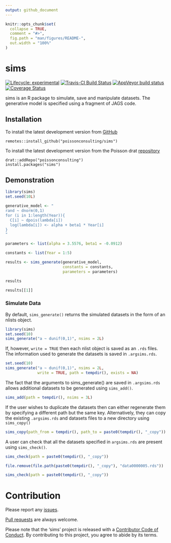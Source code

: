 ```yaml
---
output: github_document
---
```


<!-- README.md is generated from README.Rmd. Please edit that file -->

```r
knitr::opts_chunk$set(
  collapse = TRUE,
  comment = "#>",
  fig.path = "man/figures/README-",
  out.width = "100%"
)
```
# sims

<!-- badges: start -->
[![Lifecycle: experimental](https://img.shields.io/badge/lifecycle-experimental-orange.svg)](https://www.tidyverse.com/lifecycle/#experimental)
[![Travis-CI Build Status](https://travis-ci.com/poissonconsulting/sims.svg?branch=master)](https://travis-ci.com/poissonconsulting/sims)
[![AppVeyor build status](https://ci.appveyor.com/api/projects/status/github/poissonconsulting/sims?branch=master&svg=true)](https://ci.appveyor.com/project/poissonconsulting/sims)
[![Coverage Status](https://img.shields.io/codecov/c/github/poissonconsulting/sims/master.svg)](https://codecov.io/github/poissonconsulting/sims?branch=master)
<!-- badges: end -->

sims is an R package to simulate, save and manipulate datasets.
The generative model is specified using a fragment of JAGS code.

## Installation

To install the latest development version from [GitHub](https://github.com/poissonconsulting/sims)
```
remotes::install_github("poissonconsulting/sims")
```

To install the latest development version from the Poisson drat [repository](https://github.com/poissonconsulting/drat)
```
drat::addRepo("poissonconsulting")
install.packages("sims")
```

## Demonstration


```r
library(sims)
set.seed(10L)

generative_model <- "
rand ~ dnorm(0,1)
for (i in 1:length(Year)){
  C[i] ~ dpois(lambda[i])
  log(lambda[i]) <- alpha + beta1 * Year[i]
}
"

parameters <- list(alpha = 3.5576, beta1 = -0.0912)

constants <- list(Year = 1:5)

results <- sims_generate(generative_model, 
                         constants = constants,
                         parameters = parameters)

results

results[[1]]
```

### Simulate Data

By default, `sims_generate()` returns the simulated datasets in the form of an nlists object.

```r
library(sims)
set.seed(10)
sims_generate("a ~ dunif(0,1)", nsims = 2L)
```

If, however, `write = TRUE` then each nlist object is saved as an `.rds` files.
The information used to generate the datasets is saved in `.argsims.rds`.
```r
set.seed(10)
sims_generate("a ~ dunif(0,1)", nsims = 2L,
              write = TRUE, path = tempdir(), exists = NA)
```
The fact that the arguments to sims_generate() are saved in `.argsims.rds` allows additional datasets to be generated using `sims_add()`.
```r
sims_add(path = tempdir(), nsims = 3L)
```

If the user wishes to duplicate the datasets then can either regenerate them by specifying a different path but the same key.
Alternatively, they can copy the existing `.argsims.rds` and datasets files to a new directory using `sims_copy()`
```r
sims_copy(path_from = tempdir(), path_to = paste0(tempdir(), "_copy"))
```

A user can check that all the datasets specified in `argsims.rds` are present using `sims_check()`.
```r
sims_check(path = paste0(tempdir(), "_copy"))

file.remove(file.path(paste0(tempdir(), "_copy"), "data0000005.rds"))
```

```r
sims_check(path = paste0(tempdir(), "_copy"))
```

# Contribution

Please report any [issues](https://github.com/poissonconsulting/sims/issues).

[Pull requests](https://github.com/poissonconsulting/sims/pulls) are always welcome.

Please note that the 'sims' project is released with a [Contributor Code of Conduct](https://poissonconsulting.github.io/sims/CODE_OF_CONDUCT.md).
By contributing to this project, you agree to abide by its terms.
